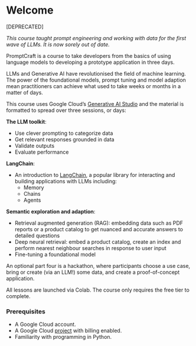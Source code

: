# Welcome {.unnumbered}

[DEPRECATED]

*This course taught prompt engineering and working with data for the first wave of LLMs. It is now sorely out of date.*

PromptCraft is a course to take developers from the basics of using language models to developing a prototype application in three days. 

LLMs and Generative AI have revolutionised the field of machine learning. The power of the foundational models, prompt tuning and model adaption mean practitioners can achieve what used to take weeks or months in a matter of days. 

This course uses Google Cloud's [Generative AI Studio](https://cloud.google.com/ai/generative-ai) and the material is formatted to spread over three sessions, or days: 

**The LLM toolkit**:

* Use clever prompting to categorize data
* Get relevant responses grounded in data
* Validate outputs
* Evaluate performance

**LangChain**:

* An introduction to [LangChain](https://python.langchain.com/docs/get_started/introduction.html), a popular library for interacting and building applications with LLMs including:
    * Memory
    * Chains
    * Agents

**Semantic exploration and adaption**:

* Retrieval augmented generation (RAG): embedding data such as PDF reports or a product catalog to get nuanced and accurate answers to detailed questions 
* Deep neural retrieval: embed a product catalog, create an index and perform nearest neighbour searches in response to user input
* Fine-tuning a foundational model

An optional part four is a hackathon, where participants choose a use case, bring or create (via an LLM!) some data, and create a proof-of-concept application. 

All lessons are launched via Colab. The course only requires the free tier to complete.

### Prerequisites

* A Google Cloud account.
* A Google Cloud [project](https://cloud.google.com/resource-manager/docs/creating-managing-projects) with billing enabled.
* Familiarity with programming in Python.